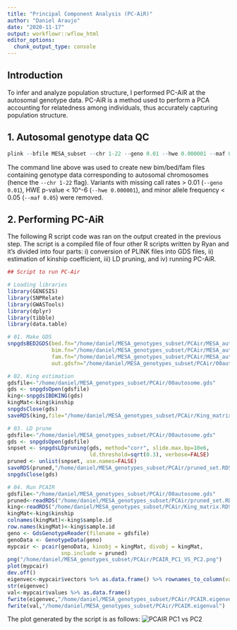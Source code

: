 ```yaml
---
title: "Principal Component Analysis (PC-AiR)"
author: "Daniel Araujo"
date: "2020-11-17"
output: workflowr::wflow_html
editor_options:
  chunk_output_type: console
---
```


## Introduction

To infer and analyze population structure, I performed PC-AiR at the autosomal genotype data. PC-AiR is a method used to perform a PCA accounting for relatedness among individuals, thus accurately capturing population structure.

## 1. Autosomal genotype data QC
```r
plink --bfile MESA_subset --chr 1-22 --geno 0.01 --hwe 0.000001 --maf 0.05 --make-bed --out PCAir/MESA_auto_filt
```
The command line above was used to create new bim/bed/fam files containing genotype data corresponding to autosomal chromosomes (hence the ```--chr 1-22``` flag). Variants with missing call rates > 0.01 (```--geno 0.01```), HWE p-value < 10^-6 (```--hwe 0.000001```), and minor allele frequency < 0.05 (```--maf 0.05```) were removed. 

## 2. Performing PC-AiR
The following R script code was ran on the output created in the previous step. The script is a compiled file of four other R scripts written by Ryan and it's divided into four parts: i) conversion of PLINK files into GDS files, ii) estimation of kinship coefficient, iii) LD pruning, and iv) running PC-AiR. 

```r
## Script to run PC-Air

# Loading libraries
library(GENESIS)
library(SNPRelate)
library(GWASTools)
library(dplyr)
library(tibble)
library(data.table)

# 01. Make GDS
snpgdsBED2GDS(bed.fn="/home/daniel/MESA_genotypes_subset/PCAir/MESA_auto_filt.bed",
              bim.fn="/home/daniel/MESA_genotypes_subset/PCAir/MESA_auto_filt.bim",
              fam.fn="/home/daniel/MESA_genotypes_subset/PCAir/MESA_auto_filt.fam",
              out.gdsfn="/home/daniel/MESA_genotypes_subset/PCAir/00autosome.gds")

# 02. King estimation
gdsfile<-"/home/daniel/MESA_genotypes_subset/PCAir/00autosome.gds"
gds <- snpgdsOpen(gdsfile)
king<-snpgdsIBDKING(gds)
kingMat<-king$kinship
snpgdsClose(gds)
saveRDS(king,file="/home/daniel/MESA_genotypes_subset/PCAir/King_matrix.RDS")

# 03. LD prune
gdsfile<-"/home/daniel/MESA_genotypes_subset/PCAir/00autosome.gds"
gds <- snpgdsOpen(gdsfile)
snpset <- snpgdsLDpruning(gds, method="corr", slide.max.bp=10e6,
                          ld.threshold=sqrt(0.3), verbose=FALSE)
pruned <- unlist(snpset, use.names=FALSE)
saveRDS(pruned,"/home/daniel/MESA_genotypes_subset/PCAir/pruned_set.RDS")
snpgdsClose(gds)

# 04. Run PCAIR
gdsfile<-"/home/daniel/MESA_genotypes_subset/PCAir/00autosome.gds"
pruned<-readRDS("/home/daniel/MESA_genotypes_subset/PCAir/pruned_set.RDS")
king<-readRDS("/home/daniel/MESA_genotypes_subset/PCAir/King_matrix.RDS")
kingMat<-king$kinship
colnames(kingMat)<-king$sample.id
row.names(kingMat)<-king$sample.id
geno <- GdsGenotypeReader(filename = gdsfile)
genoData <- GenotypeData(geno)
mypcair <- pcair(genoData, kinobj = kingMat, divobj = kingMat,
                 snp.include = pruned)
png("/home/daniel/MESA_genotypes_subset/PCAir/PCAIR_PC1_VS_PC2.png")
plot(mypcair)
dev.off()
eigenvec<-mypcair$vectors %>% as.data.frame() %>% rownames_to_column(var="sample_id")
str(eigenvec)
val<-mypcair$values %>% as.data.frame()
fwrite(eigenvec,"/home/daniel/MESA_genotypes_subset/PCAir/PCAIR.eigenvec",col.names = T,row.names = F,sep='\t')
fwrite(val,"/home/daniel/MESA_genotypes_subset/PCAir/PCAIR.eigenval")
```
The plot generated by the script is as follows:
![PCAIR PC1 vs PC2](assets/PCAIR_PC1_VS_PC2.png)